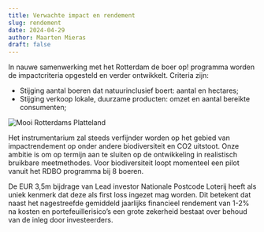 ```yaml
---
title: Verwachte impact en rendement
slug: rendement
date: 2024-04-29
author: Maarten Mieras
draft: false
---
```


In nauwe samenwerking met het Rotterdam de boer op!
programma worden de impactcriteria opgesteld en verder
ontwikkelt. Criteria zijn:

- Stijging aantal boeren dat natuurinclusief boert:
  aantal en hectares;
- Stijging verkoop lokale, duurzame producten:
  omzet en aantal bereikte consumenten;

![Mooi Rotterdams Platteland](/assets/img/platteland.jpg)

Het instrumentarium zal steeds verfijnder worden op
het gebied van impactrendement op onder andere
biodiversiteit en CO2 uitstoot. Onze ambitie is om op termijn
aan te sluiten op de ontwikkeling in realistisch bruikbare
meetmethodes. Voor biodiversiteit loopt momenteel een
pilot vanuit het RDBO programma bij 8 boeren.

De EUR 3,5m bijdrage van Lead investor Nationale Postcode
Loterij heeft als uniek kenmerk dat deze als first loss ingezet
mag worden. Dit betekent dat naast het nagestreefde
gemiddeld jaarlijks financieel rendement van 1-2% na kosten
en portefeuillerisico’s een grote zekerheid bestaat over
behoud van de inleg door investeerders.
